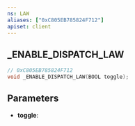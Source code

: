 ```yaml
---
ns: LAW
aliases: ["0xC805EB785824F712"]
apiset: client
---
```

## _ENABLE_DISPATCH_LAW

```c
// 0xC805EB785824F712
void _ENABLE_DISPATCH_LAW(BOOL toggle);
```


## Parameters
* **toggle**: